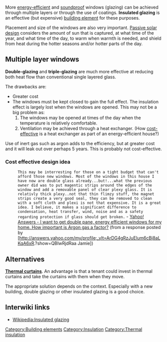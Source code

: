 More [[energy-efficient]] and [[soundproof]] windows (glazing) can be achieved through multiple layers or through the use of coatings. '''Insulated glazing''' is an effective (but expensive) [[building element]] for these purposes.

Placement and size of the windows are also very important. [[Passive solar design]] considers the amount of sun that is captured, at what time of the year, and what time of the day, to warm when warmth is needed, and shield from heat during the hotter seasons and/or hotter parts of the day. 

== Multiple layer windows ==

'''Double-glazing''' and '''triple-glazing''' are much more effective at reducing both heat flow than conventional single layered glass. 

The drawbacks are:
* Greater cost
* The windows must be kept closed to gain the full effect. The insulation effect is largely lost when the windows are opened. This may not be a big problem as: 
*# The windows may be opened at times of the day when the temperature is relatively comfortable. 
*# Ventilation may be achieved through a heat exchanger.{{fact}} (How [[cost-effective]] is a heat exchanger as part of an energy-efficient house?{{sp}})

Use of inert gas such as argon adds to the efficiency, but at greater cost and it will leak out over perhaps 5 years. This is probably not cost-effective.{{sp}}

=== Cost effective design idea ===
:<tt>This may be interresting for those on a tight budget that can't afford those new windows. Most of the windows in this house I have now are double glass already...but!...what the previous owner did was to put magentic strips around the edges of the window and add a removable panel of clear plexy glass. It is relativly thick plexy..not that thin flimzy stuff, the magnet strips create a very good seal, they can be removed to clean with a soft cloth and plexi is not that expensive. It is a great idea. I believe, it makes a significant difference to condensation, heat transfer, wind, noise and as a safety regarding protection if glass should get broken.</tt> - [http://answers.yahoo.com/question/index;_ylt=AsGRMtkApKZ72TsIHB.vAELpy6IX?qid=20070509142119AA853km Yahoo! Answers - I want to get double pane, energy efficient windows for my home. How important is Argon gas a factor?] (from a response posted by [http://answers.yahoo.com/my/profile;_ylt=ArDG4gRzJuElum6cBj8aLKqA6xR.?show=QBIwRjdRaa Jamie])

== Alternatives == 

'''[[Thermal curtains]]'''. An advantage is that a tenant could invest in thermal curtains and take the curtains with them when they move.

The appropriate solution depends on the context. Especially with a new building, double glazing or other insulated glazing is a good choice. 

== Interwiki links ==

* [[Wikipedia:Insulated glazing]]

[[Category:Building elements]]
[[Category:Insulation]]
[[Category:Thermal insulation]]